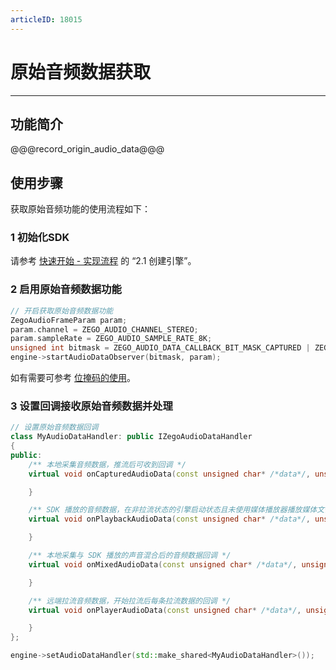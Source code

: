 ```yaml
---
articleID: 18015
---
```

# 原始音频数据获取

- - -

## 功能简介

@@@record_origin_audio_data@@@


## 使用步骤

获取原始音频功能的使用流程如下：

### 1 初始化SDK

请参考 [快速开始 - 实现流程](17992#2_1) 的 “2.1 创建引擎”。

### 2 启用原始音频数据功能

```C++
// 开启获取原始音频数据功能
ZegoAudioFrameParam param;
param.channel = ZEGO_AUDIO_CHANNEL_STEREO;
param.sampleRate = ZEGO_AUDIO_SAMPLE_RATE_8K;
unsigned int bitmask = ZEGO_AUDIO_DATA_CALLBACK_BIT_MASK_CAPTURED | ZEGO_AUDIO_DATA_CALLBACK_BIT_MASK_PLAYBACK | ZEGO_AUDIO_DATA_CALLBACK_BIT_MASK_MIXED | ZEGO_AUDIO_DATA_CALLBACK_BIT_MASK_PLAYER;
engine->startAudioDataObserver(bitmask, param);
```
<div class="mk-hint">

如有需要可参考 [位掩码的使用](#8663)。
</div>

### 3 设置回调接收原始音频数据并处理

```C++
// 设置原始音频数据回调
class MyAudioDataHandler: public IZegoAudioDataHandler
{
public:
    /** 本地采集音频数据，推流后可收到回调 */
    virtual void onCapturedAudioData(const unsigned char* /*data*/, unsigned int /*dataLength*/, ZegoAudioFrameParam /*param*/) {

    }

    /** SDK 播放的音频数据，在非拉流状态的引擎启动状态且未使用媒体播放器播放媒体文件状态时，回调的音频数据是静音的音频数据 */
    virtual void onPlaybackAudioData(const unsigned char* /*data*/, unsigned int /*dataLength*/, ZegoAudioFrameParam /*param*/) {

    }

    /** 本地采集与 SDK 播放的声音混合后的音频数据回调 */
    virtual void onMixedAudioData(const unsigned char* /*data*/, unsigned int /*dataLength*/, ZegoAudioFrameParam /*param*/) {

    }

    /** 远端拉流音频数据，开始拉流后每条拉流数据的回调 */
    virtual void onPlayerAudioData(const unsigned char* /*data*/, unsigned int /*dataLength*/, ZegoAudioFrameParam /*param*/, const std::string& /*streamID*/) {

    }
};

engine->setAudioDataHandler(std::make_shared<MyAudioDataHandler>());
```
